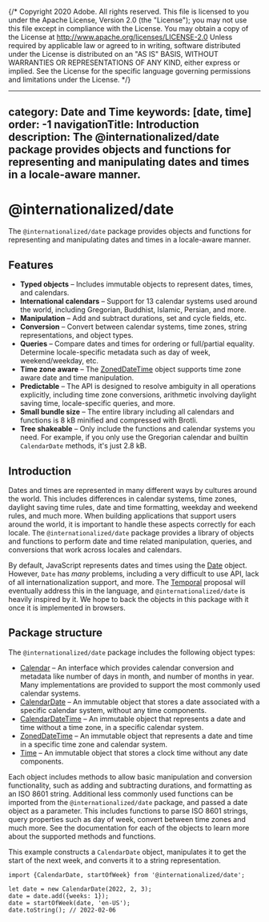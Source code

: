 {/* Copyright 2020 Adobe. All rights reserved.
This file is licensed to you under the Apache License, Version 2.0 (the "License");
you may not use this file except in compliance with the License. You may obtain a copy
of the License at http://www.apache.org/licenses/LICENSE-2.0
Unless required by applicable law or agreed to in writing, software distributed under
the License is distributed on an "AS IS" BASIS, WITHOUT WARRANTIES OR REPRESENTATIONS
OF ANY KIND, either express or implied. See the License for the specific language
governing permissions and limitations under the License. */}



---
category: Date and Time
keywords: [date, time]
order: -1
navigationTitle: Introduction
description: The @internationalized/date package provides objects and functions for representing and manipulating dates and times in a locale-aware manner.
---

# @internationalized/date

The `@internationalized/date` package provides objects and functions for representing and manipulating dates and times in a locale-aware manner.

<HeaderInfo packageData={packageData} />

## Features

* **Typed objects** – Includes immutable objects to represent dates, times, and calendars.
* **International calendars** – Support for 13 calendar systems used around the world, including Gregorian, Buddhist, Islamic, Persian, and more.
* **Manipulation** – Add and subtract durations, set and cycle fields, etc.
* **Conversion** – Convert between calendar systems, time zones, string representations, and object types.
* **Queries** – Compare dates and times for ordering or full/partial equality. Determine locale-specific metadata such as day of week, weekend/weekday, etc.
* **Time zone aware** – The [ZonedDateTime](ZonedDateTime.html) object supports time zone aware date and time manipulation.
* **Predictable** – The API is designed to resolve ambiguity in all operations explicitly, including time zone conversions, arithmetic involving daylight saving time, locale-specific queries, and more.
* **Small bundle size** – The entire library including all calendars and functions is 8 kB minified and compressed with Brotli.
* **Tree shakeable** – Only include the functions and calendar systems you need. For example, if you only use the Gregorian calendar and builtin `CalendarDate` methods, it's just 2.8 kB.

## Introduction

Dates and times are represented in many different ways by cultures around the world. This includes differences in calendar systems, time zones, daylight saving time rules, date and time formatting, weekday and weekend rules, and much more. When building applications that support users around the world, it is important to handle these aspects correctly for each locale. The `@internationalized/date` package provides a library of objects and functions to perform date and time related manipulation, queries, and conversions that work across locales and calendars.

By default, JavaScript represents dates and times using the [Date](https://developer.mozilla.org/en-US/docs/Web/JavaScript/Reference/Global_Objects/Date) object. However, `Date` has _many_ problems, including a very difficult to use API, lack of all internationalization support, and more. The [Temporal](https://tc39.es/proposal-temporal/docs/index.html) proposal will eventually address this in the language, and `@internationalized/date` is heavily inspired by it. We hope to back the objects in this package with it once it is implemented in browsers.

## Package structure

The `@internationalized/date` package includes the following object types:

* [Calendar](Calendar.html) – An interface which provides calendar conversion and metadata like number of days in month, and number of months in year. Many implementations are provided to support the most commonly used calendar systems.
* [CalendarDate](CalendarDate.html) – An immutable object that stores a date associated with a specific calendar system, without any time components.
* [CalendarDateTime](CalendarDateTime.html) – An immutable object that represents a date and time without a time zone, in a specific calendar system.
* [ZonedDateTime](ZonedDateTime.html) – An immutable object that represents a date and time in a specific time zone and calendar system.
* [Time](Time.html) – An immutable object that stores a clock time without any date components.

Each object includes methods to allow basic manipulation and conversion functionality, such as adding and subtracting durations, and formatting as an ISO 8601 string. Additional less commonly used functions can be imported from the `@internationalized/date` package, and passed a date object as a parameter. This includes functions to parse ISO 8601 strings, query properties such as day of week, convert between time zones and much more. See the documentation for each of the objects to learn more about the supported methods and functions.

This example constructs a `CalendarDate` object, manipulates it to get the start of the next week, and converts it to a string representation.

```tsx
import {CalendarDate, startOfWeek} from '@internationalized/date';

let date = new CalendarDate(2022, 2, 3);
date = date.add({weeks: 1});
date = startOfWeek(date, 'en-US');
date.toString(); // 2022-02-06
```
